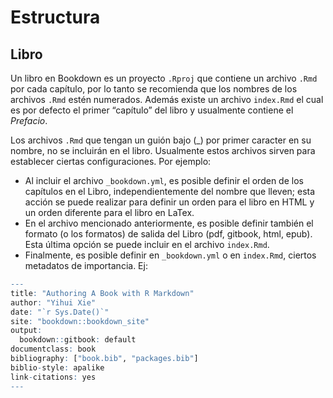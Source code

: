 # Estructura

## Libro
Un libro en Bookdown es un proyecto ``.Rproj`` que contiene un archivo ``.Rmd`` por cada capítulo, por lo tanto se recomienda que los nombres de los archivos ``.Rmd`` estén numerados. Además existe un archivo ``index.Rmd`` el cual es por defecto el primer "capítulo" del libro y usualmente contiene el *Prefacio*.  

Los archivos ``.Rmd`` que tengan un guión bajo (_) por primer caracter en su nombre, no se incluirán en el libro. Usualmente estos archivos sirven para establecer ciertas configuraciones. Por ejemplo: 

- Al incluir el archivo ``_bookdown.yml``, es posible definir el orden de los capítulos en el Libro, independientemente del nombre que lleven; esta acción se puede realizar para definir un orden para el libro en HTML y un orden diferente para el libro en LaTex.
- En el archivo mencionado anteriormente, es posible definir también el formato (o los formatos) de salida del Libro (pdf, gitbook, html, epub). Esta última opción se puede incluir en el archivo ``index.Rmd``.
- Finalmente, es posible definir en ``_bookdown.yml`` o en ``index.Rmd``, ciertos metadatos de importancia. Ej:  

```{r metadata, eval=F}
--- 
title: "Authoring A Book with R Markdown"
author: "Yihui Xie"
date: "`r Sys.Date()`"
site: "bookdown::bookdown_site"
output:
  bookdown::gitbook: default
documentclass: book
bibliography: ["book.bib", "packages.bib"]
biblio-style: apalike
link-citations: yes
---
```

